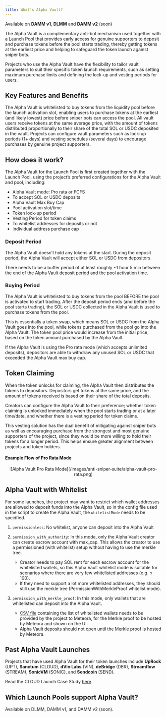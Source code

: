 ```yaml
---
title: What's Alpha Vault?
---
```


<Info>Available on **DAMM v1**, **DLMM** and **DAMM v2** (soon)</Info>

The Alpha Vault is a complementary anti-bot mechanism used together with a Launch Pool that provides early access for genuine supporters to deposit and purchase tokens before the pool starts trading, thereby getting tokens at the earliest price and helping to safeguard the token launch against sniper bots.

Projects who use the Alpha Vault have the flexibility to tailor vault parameters to suit their specific token launch requirements, such as setting maximum purchase limits and defining the lock-up and vesting periods for users.

## Key Features and Benefits

<CardGroup>
  <Card title="First-to-Purchase Ability" icon="circle-1" iconType="solid">
    The Alpha Vault is whitelisted to buy tokens from the liquidity pool before the launch activation slot, enabling users to purchase tokens at the earliest (and likely lowest) price before sniper bots can access the pool.
  </Card>
  <Card title="Fair Distribution" icon="circle-2" iconType="solid">
    All vault users receive tokens at the same average price, with the amount of tokens distributed proportionally to their share of the total SOL or USDC deposited in the vault.
  </Card>
  <Card title="Configurable Launch Parameters" icon="circle-3" iconType="solid">
    Projects can configure vault parameters such as lock-up periods (1+ days) and vesting schedules (several days) to encourage purchases by genuine project supporters.
  </Card>
</CardGroup>

## How does it work?

The Alpha Vault for the Launch Pool is first created together with the Launch Pool, using the project’s preferred configurations for the Alpha Vault and pool, including:

- Alpha Vault mode: Pro rata or FCFS
- To accept SOL or USDC deposits
- Alpha Vault Max Buy Cap
- Pool activation slot/time
- Token lock-up period
- Vesting Period for token claims
- To whitelist addresses for deposits or not 
- Individual address purchase cap

### Deposit Period

The Alpha Vault doesn’t hold any tokens at the start. During the deposit period, the Alpha Vault will accept either SOL or USDC from depositors. 

There needs to be a buffer period of at least roughly ~1 hour 5 min between the end of the Alpha Vault deposit period and the pool activation time.

### Buying Period

The Alpha Vault is whitelisted to buy tokens from the pool BEFORE the pool is activated to start trading. After the deposit period ends (and before the pool starts trading), the SOL or USDC collected in the Alpha Vault is used to purchase tokens from the pool. 

This is essentially a token swap, which means SOL or USDC from the Alpha Vault goes into the pool, while tokens purchased from the pool go into the Alpha Vault. The token pool price would increase from the initial price, based on the token amount purchased by the Alpha Vault.

If the Alpha Vault is using the Pro rata mode (which accepts unlimited deposits), depositors are able to withdraw any unused SOL or USDC that exceeded the Alpha Vault max buy cap.

## Token Claiming

When the token unlocks for claiming, the Alpha Vault then distributes the tokens to depositors. Depositors get tokens at the same price, and the amount of tokens received is based on their share of the total deposits.

Creators can configure the Alpha Vault to their preference; whether token claiming is unlocked immediately when the pool starts trading or at a later time/date, and whether there is a vesting period for token claims.

This vesting solution has the dual benefit of mitigating against sniper bots as well as encouraging purchase from the strongest and most genuine supporters of the project, since they would be more willing to hold their tokens for a longer period. This helps ensure greater alignment between projects and token holders.

#### Example Flow of Pro Rata Mode

<div align="center">
![Alpha Vault Pro Rata Mode](/images/anti-sniper-suite/alpha-vault-pro-rata.png)
</div>

## Alpha Vault with Whitelist

For some launches, the project may want to restrict which wallet addresses are allowed to deposit funds into the Alpha Vault, so in the config file used in the script to create the Alpha Vault, the `whitelistMode` needs to be specified.

1. `permissionless`: No whitelist, anyone can deposit into the Alpha Vault

2. `permission_with_authority`: In this mode, only the Alpha Vault creator can create escrow account with max_cap. This allows the creator to use a permissioned (with whitelist) setup without having to use the merkle tree. 
    - Creator needs to pay SOL rent for each escrow account for the whitelisted wallets, so this Alpha Vault whitelist mode is suitable for scenarios where there are very few whitelisted addresses (e.g. ≤ 100). 
    - If they need to support a lot more whitelisted addresses, they should still use the merkle tree (PermissionWithMerkleProof whitelist mode).

3. `permission_with_merkle_proof`: In this mode, only wallets that are whitelisted can deposit into the Alpha Vault. 
    - [CSV file](https://github.com/MeteoraAg/meteora-pool-setup/blob/main/config/whitelist_wallet.csv) containing the list of whitelisted wallets needs to be provided by the project to Meteora, for the Merkle proof to be hosted by Meteora and shown on the UI. 
    - Alpha Vault deposits should not open until the Merkle proof is hosted by Meteora.

## Past Alpha Vault Launches

Projects that have used Alpha Vault for their token launches include **UpRock** (UPT), **Sanctum** (CLOUD), **dVin Labs** (VIN), **deBridge** (DBR), **Streamflow** (STREAM), **SonicVM** (SONIC), and **Sendcoin** (SEND).

Read the CLOUD Launch Case Study [here](https://meteoraag.medium.com/dlmm-case-study-the-cloud-launch-08eaa5ab3b9c). 

## Which Launch Pools support Alpha Vault?

Available on DLMM, DAMM v1, and DAMM v2 (soon).